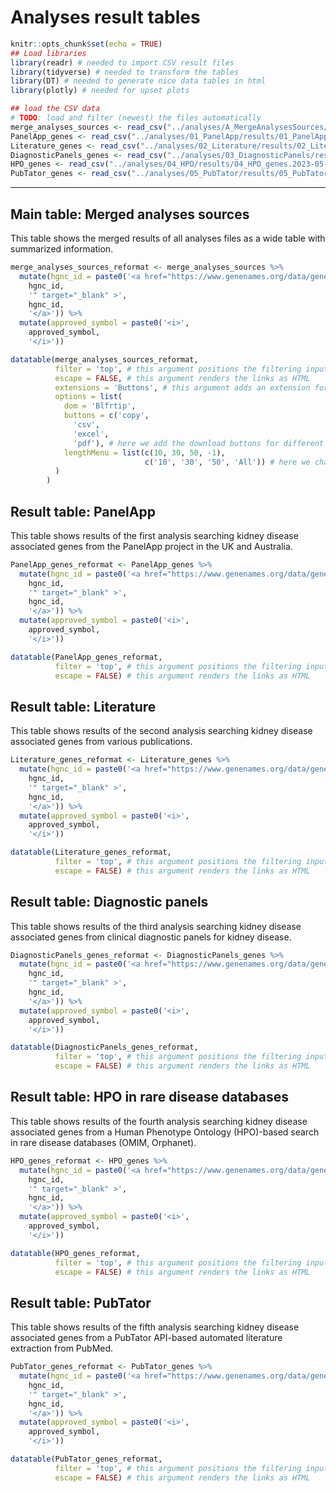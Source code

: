 # Analyses result tables {#analyses-tables}

<!-- here we load required libraries -->
```r
knitr::opts_chunk$set(echo = TRUE)
## Load libraries
library(readr) # needed to import CSV result files
library(tidyverse) # needed to transform the tables
library(DT) # needed to generate nice data tables in html
library(plotly) # needed for upset plots
```

<!-- here we load the result csv files -->
```r
## load the CSV data
# TODO: load and filter (newest) the files automatically 
merge_analyses_sources <- read_csv("../analyses/A_MergeAnalysesSources/results/A_MergeAnalysesSources.2023-05-18.csv.gz")
PanelApp_genes <- read_csv("../analyses/01_PanelApp/results/01_PanelApp_genes.2023-05-18.csv.gz")
Literature_genes <- read_csv("../analyses/02_Literature/results/02_Literature_genes.2023-05-18.csv.gz")
DiagnosticPanels_genes <- read_csv("../analyses/03_DiagnosticPanels/results/03_DiagnosticPanels_genes.2023-05-18.csv.gz")
HPO_genes <- read_csv("../analyses/04_HPO/results/04_HPO_genes.2023-05-18.csv.gz")
PubTator_genes <- read_csv("../analyses/05_PubTator/results/05_PubTator_genes.2023-05-18.csv.gz")
```
---


## Main table: Merged analyses sources

This table shows the merged results of all analyses files as a wide table with summarized information.

```r
merge_analyses_sources_reformat <- merge_analyses_sources %>%
  mutate(hgnc_id = paste0('<a href="https://www.genenames.org/data/gene-symbol-report/#!/hgnc_id/HGNC:',
    hgnc_id,
    '" target="_blank" >',
    hgnc_id,
    '</a>')) %>%
  mutate(approved_symbol = paste0('<i>',
    approved_symbol,
    '</i>'))

datatable(merge_analyses_sources_reformat,
          filter = 'top', # this argument positions the filtering input at the top of the table
          escape = FALSE, # this argument renders the links as HTML
          extensions = 'Buttons', # this argument adds an extension for download buttons
          options = list(
            dom = 'Blfrtip',
            buttons = c('copy',
              'csv',
              'excel',
              'pdf'), # here we add the download buttons for different formats
            lengthMenu = list(c(10, 30, 50, -1), 
                              c('10', '30', '50', 'All')) # here we change the selection options
          )
        )
```


## Result table: PanelApp

This table shows results of the first analysis searching kidney disease associated genes from the PanelApp project in the UK and Australia.

```r
PanelApp_genes_reformat <- PanelApp_genes %>%
  mutate(hgnc_id = paste0('<a href="https://www.genenames.org/data/gene-symbol-report/#!/hgnc_id/HGNC:',
    hgnc_id,
    '" target="_blank" >',
    hgnc_id,
    '</a>')) %>%
  mutate(approved_symbol = paste0('<i>',
    approved_symbol,
    '</i>'))

datatable(PanelApp_genes_reformat,
          filter = 'top', # this argument positions the filtering input at the top of the table
          escape = FALSE) # this argument renders the links as HTML
```


## Result table: Literature

This table shows results of the second analysis searching kidney disease associated genes from various publications.

```r
Literature_genes_reformat <- Literature_genes %>%
  mutate(hgnc_id = paste0('<a href="https://www.genenames.org/data/gene-symbol-report/#!/hgnc_id/HGNC:',
    hgnc_id,
    '" target="_blank" >',
    hgnc_id,
    '</a>')) %>%
  mutate(approved_symbol = paste0('<i>',
    approved_symbol,
    '</i>'))

datatable(Literature_genes_reformat,
          filter = 'top', # this argument positions the filtering input at the top of the table
          escape = FALSE) # this argument renders the links as HTML
```


## Result table: Diagnostic panels

This table shows results of the third analysis searching kidney disease associated genes from clinical diagnostic panels for kidney disease.

```r
DiagnosticPanels_genes_reformat <- DiagnosticPanels_genes %>%
  mutate(hgnc_id = paste0('<a href="https://www.genenames.org/data/gene-symbol-report/#!/hgnc_id/HGNC:',
    hgnc_id,
    '" target="_blank" >',
    hgnc_id,
    '</a>')) %>%
  mutate(approved_symbol = paste0('<i>',
    approved_symbol,
    '</i>'))

datatable(DiagnosticPanels_genes_reformat,
          filter = 'top', # this argument positions the filtering input at the top of the table
          escape = FALSE) # this argument renders the links as HTML
```


## Result table: HPO in rare disease databases

This table shows results of the fourth analysis searching kidney disease associated genes from a Human Phenotype Ontology (HPO)-based search in rare disease databases (OMIM, Orphanet).

```r
HPO_genes_reformat <- HPO_genes %>%
  mutate(hgnc_id = paste0('<a href="https://www.genenames.org/data/gene-symbol-report/#!/hgnc_id/HGNC:',
    hgnc_id,
    '" target="_blank" >',
    hgnc_id,
    '</a>')) %>%
  mutate(approved_symbol = paste0('<i>',
    approved_symbol,
    '</i>'))

datatable(HPO_genes_reformat,
          filter = 'top', # this argument positions the filtering input at the top of the table
          escape = FALSE) # this argument renders the links as HTML
```


## Result table: PubTator

This table shows results of the fifth analysis searching kidney disease associated genes from a PubTator API-based automated literature extraction from PubMed.

```r
PubTator_genes_reformat <- PubTator_genes %>%
  mutate(hgnc_id = paste0('<a href="https://www.genenames.org/data/gene-symbol-report/#!/hgnc_id/HGNC:',
    hgnc_id,
    '" target="_blank" >',
    hgnc_id,
    '</a>')) %>%
  mutate(approved_symbol = paste0('<i>',
    approved_symbol,
    '</i>'))

datatable(PubTator_genes_reformat,
          filter = 'top', # this argument positions the filtering input at the top of the table
          escape = FALSE) # this argument renders the links as HTML
```